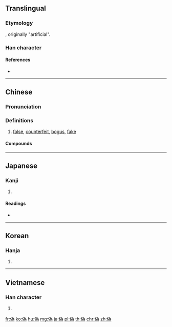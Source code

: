 {{also|伪|僞}}
==Translingual==

===Etymology===
{{Han compound|亻|爲|t1=man|t2=to make|ls=ic}}, originally "artificial".

===Han character===
{{Han char|rn=9|rad=人|as=09|sn=11|four=22227|canj=OIKF|ids=⿰亻爲}}

====References====
* {{Han ref|kx=0112.071|dkj=00927|hdz=10195.040|uh=507D|ud=20605|bh=B0B0|bd=45232}}

----

==Chinese==
{{zh-forms|s=伪|t2=僞}}

===Pronunciation===
{{zh-pron
|m=僞
|c=ngai6
|mn=gūi
|w=2hhue
|mc=y
|oc=y
|cat=a
}}

===Definitions===
{{zh-hanzi}}

# [[false]], [[counterfeit]], [[bogus]], [[fake]]
#: {{zh-usex|虛僞|sham; false; hypocritical; hypocrisy}}
#: {{zh-usex|僞造|to forge; to counterfeit}}
#: {{zh-usex|僞鈔|counterfeit banknote}}
#: {{zh-usex|僞政權|puppet government}}

====Compounds====
{{der5
|{{zh-l|僞鈔/伪钞}}
|{{zh-l|僞軍/伪军}}
|{{zh-l|僞君子/伪君子}}
|{{zh-l|僞劣/伪劣}}
|{{zh-l|僞麻黃鹼/伪麻黄碱}}
|{{zh-l|僞善/伪善}}
|{{zh-l|僞飾/伪饰}}
|{{zh-l|僞書/伪书}}
|{{zh-l|僞託/伪托}}
|{{zh-l|僞造/伪造}}
|{{zh-l|僞證/伪证}}
|{{zh-l|僞政府/伪政府}}
|{{zh-l|僞譔/伪撰}}
|{{zh-l|僞裝/伪装}}
|{{zh-l|僞足/伪足}}
|{{zh-l|僞作/伪作}}
|{{zh-l|虛僞/虚伪}}
}}

----

==Japanese==

===Kanji===
{{ja-kanji|grade=c|rs=人09|style=s|kyu=僞}}

# {{defn|lang=ja|sort=人09}}

====Readings====
* {{ja-readings|goon=[[が]] (ga), [[ぎ]] (gi)|kanon=[[が]] (ga), [[ぎ]] (gi)|kanyoon=[[か]] (ka)|kun=[[いつわる]] (itsuwaru), [[にせ]] (nise), [[いつわり]] (itsuwari)}}

----

==Korean==

===Hanja===
{{ko-hanja|hangeul=위|mr=wi}}

# {{defn|lang=ko|sort=人09}}

----

==Vietnamese==

===Han character===
{{vi-hantu|[[nguỵ]]|rs=人09}}

# {{defn|lang=vi|sort=人09}}

[[fr:偽]]
[[ko:偽]]
[[hu:偽]]
[[mg:偽]]
[[ja:偽]]
[[pl:偽]]
[[th:偽]]
[[chr:偽]]
[[zh:偽]]